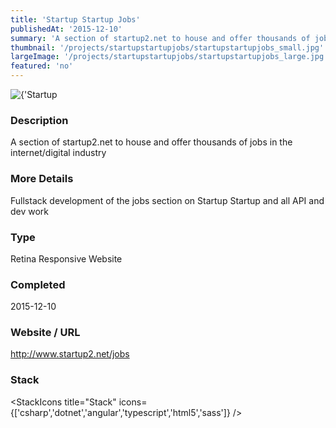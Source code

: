 ```yaml
---
title: 'Startup Startup Jobs'
publishedAt: '2015-12-10'
summary: 'A section of startup2.net to house and offer thousands of jobs in the internet/digital industry'
thumbnail: '/projects/startupstartupjobs/startupstartupjobs_small.jpg'
largeImage: '/projects/startupstartupjobs/startupstartupjobs_large.jpg'
featured: 'no'
---
```


<div className="relative w-full h-[400px] sm:h-[600px] md:h-[760px] lg:h-[920px]">
  <Image
    alt={'Startup Startup Jobs'}
    src={'/projects/startupstartupjobs/startupstartupjobs.jpg'}
    sizes="(max-width: 640px) 100%, 100%"
    fill={true}
    priority
    style={{
      objectFit: 'contain'
    }}
  />
</div>

### Description

A section of startup2.net to house and offer thousands of jobs in the internet/digital industry

### More Details

Fullstack development of the jobs section on Startup Startup and all API and dev work

### Type

Retina Responsive Website


### Completed
2015-12-10

### Website / URL
http://www.startup2.net/jobs


### Stack

<StackIcons
  title="Stack"
  icons={['csharp','dotnet','angular','typescript','html5','sass']}
  />

